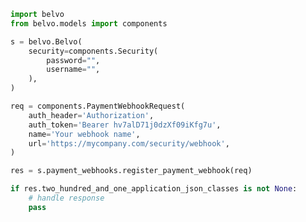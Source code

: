 ```python RegisterPaymentWebhook.py
import belvo
from belvo.models import components

s = belvo.Belvo(
    security=components.Security(
        password="",
        username="",
    ),
)

req = components.PaymentWebhookRequest(
    auth_header='Authorization',
    auth_token='Bearer hv7alD71j0dzXf09iKfg7u',
    name='Your webhook name',
    url='https://mycompany.com/security/webhook',
)

res = s.payment_webhooks.register_payment_webhook(req)

if res.two_hundred_and_one_application_json_classes is not None:
    # handle response
    pass
```
